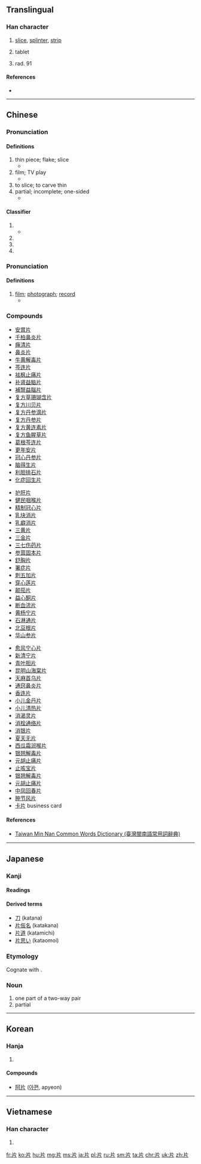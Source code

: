 ==Translingual==
{{stroke order|type=animate}}

===Han character===
{{Han char|rn=91|rad=片|as=00|sn=4|four=2202<sub>7</sub>|canj=中中一中 (LLML), 中中一弓 (LLMN)}}

# [[slice]], [[splinter]], [[strip]]
# {{label|zh|medicine}} tablet
# rad. 91

====References====
* {{Han ref|kx=0692.360|dkj=19813|dj=1105.250|hdz=32014.010|uh=7247|ud=29255|bh=A4F9|bd=42233}}

----

==Chinese==
{{zh-forms}}

===Pronunciation===
{{zh-pron
|m=piàn
|c=pin3
|h=pfs=phíen
|mn=phìⁿ/phiàn
|mn_note=phìⁿ - vernacular, phiàn - literary
|w=
|mc=y
|oc=y
|ma=zh-piàn.ogg
|cat=n
}}

====Definitions====
{{zh-hanzi}}

# thin piece; flake; slice
#* {{zh-l|片子|flake, small piece}}
# film; TV play
#* {{zh-l|影片|film, movie}}
# to slice; to carve thin
# partial; incomplete; one-sided
#* {{zh-l|片面|unilateral, one-sided}}

====Classifier====
{{zh-cls}}

# {{non-gloss definition|[[classifier]] for slices}}
#* {{zh-usex|一片面包|a slice of bread}}
# {{non-gloss definition|[[classifier]] for tract of land, area of water}}
# {{non-gloss definition|[[classifier]] for CDs, movies, DVDs}}
# {{non-gloss definition|{{qualifier|used with numeral 一}} [[classifier]] for scenario, scene, feeling, atmosphere, sound}}

===Pronunciation===
{{zh-pron
|m=piān
|c=pin2
|cat=n
}}

====Definitions====
{{zh-hanzi}}

# [[film]]; [[photograph]]; [[record]]
#* {{zh-l|片子|film, movie, film reel}}

===Compounds===
{{top3}}
* [[安胃片]]
* [[千柏鼻炎片]]
* [[癃清片]]
* [[鼻炎片]]
* [[牛黄解毒片]]
* [[芩连片]]
* [[袪枫止痛片]]
* [[补肾益脑片]]
* [[補腎益腦片]]
* [[复方草珊瑚含片]]
* [[复方川贝片]]
* [[复方丹参滴片]]
* [[复方丹参片]]
* [[复方黄连素片]]
* [[复方鱼腥草片]]
* [[葛根芩连片]]
* [[更年安片]]
* [[冠心丹参片]]
* [[脑得生片]]
* [[利胆排石片]]
* [[化症回生片]]
{{mid3}}
* [[护肝片]]
* [[健民咽喉片]]
* [[精制冠心片]]
* [[乳块消片]]
* [[乳癖消片]]
* [[三黄片]]
* [[三金片]]
* [[三七伤药片]]
* [[参茸固本片]]
* [[舒胸片]]
* [[署症片]]
* [[刺五加片]]
* [[穿心莲片]]
* [[颠茄片]]
* [[益心酮片]]
* [[断血流片]]
* [[黄杨宁片]]
* [[石淋通片]]
* [[北豆根片]]
* [[华山参片]]
{{mid3}}
* [[愈风宁心片]]
* [[新清宁片]]
* [[青叶胆片]]
* [[昆明山海棠片]]
* [[天麻首乌片]]
* [[通窍鼻炎片]]
* [[香连片]]
* [[小儿金丹片]]
* [[小儿清热片]]
* [[消渴灵片]]
* [[消栓通络片]]
* [[消银片]]
* [[夏天无片]]
* [[西瓜霜润喉片]]
* [[银翘解毒片]]
* [[元胡止痛片]]
* [[止咳宝片]]
* [[银翘解毒片]]
* [[元胡止痛片]]
* [[中凤回春片]]
* [[肿节风片]]
* [[卡片]] business card
{{bottom3}}

====References====
* [http://twblg.dict.edu.tw/holodict_new/result_detail.jsp?n_no=1225&curpage=1&sample=%E7%89%87&radiobutton=1&querytarget=1&limit=20&pagenum=2&rowcount=24 Taiwan Min Nan Common Words Dictionary (臺灣閩南語常用詞辭典)]

----

==Japanese==

===Kanji===
{{ja-kanji|grade=6|rs=片00}}

====Readings====
{{ja-readings
|goon=[[へん]] (hen)
|kanon=[[へん]] (hen)
|kun=[[かた]] (kata), [[ひら]] (hira)
}}

====Derived terms====
* [[刀]] (katana)
* [[片仮名]] (katakana)
* [[片道]] (katamichi)
* [[片思い]] (kataomoi)

===Etymology===
Cognate with {{term|方|kata}}.

===Noun===
{{ja-noun|かた}}

# one part of a two-way pair
# partial

----

==Korean==

===Hanja===
{{ko-hanja|hangeul=편|eumhun=|rv=pyeon|mr=p'yŏn|y=phyen}}

# {{defn|lang=ko|sort=片00}}

====Compounds====
* [[阿片]] ([[아편]], apyeon)

----

==Vietnamese==

===Han character===
{{vi-hantu|[[phiến]], [[bằng]], [[phiện]]|rs=片00}}

# {{defn|lang=vi|sort=片00}}

[[Category:CJKV radicals| ]]

[[fr:片]]
[[ko:片]]
[[hu:片]]
[[mg:片]]
[[ms:片]]
[[ja:片]]
[[pl:片]]
[[ru:片]]
[[sm:片]]
[[ta:片]]
[[chr:片]]
[[uk:片]]
[[zh:片]]